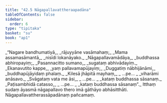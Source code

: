 ```yaml
---
title: "42.5 Nāgapallavattheraapadāna"
tableOfContents: false
sidebar:
  order: 6
type: "tipitaka"
basket: "su"
book: "ap1"
---
```



<DynamicBreadcrumb />

<Division number="118" book="ap1">

<Paragraph number="5375" type="verses" book="ap1">
_“Nagare bandhumatiyā,_  
_rājuyyāne vasāmahaṃ;_  
_Mama assamasāmantā,_  
_nisīdi lokanāyako._  

</Paragraph>

</Division>
<Division number="119" book="ap1">

<Paragraph number="5376" type="verses" book="ap1">
_Nāgapallavamādāya,_  
_buddhassa abhiropayiṃ;_  
_Pasannacitto sumano,_  
_sugataṃ abhivādayiṃ._  

</Paragraph>

</Division>
<Division number="120" book="ap1">

<Paragraph number="5377" type="verses" book="ap1">
_Ekanavutito kappe,_  
_yaṃ pallavamapūjayiṃ;_  
_Duggatiṃ nābhijānāmi,_  
_buddhapūjāyidaṃ phalaṃ._  

</Paragraph>

</Division>
<Division number="121" book="ap1">

<Paragraph number="5378" type="verses" book="ap1">
_Kilesā jhāpitā mayhaṃ,_  
_ …pe… _  
_viharāmi anāsavo._  

</Paragraph>

</Division>
<Division number="122" book="ap1">

<Paragraph number="5379" type="verses" book="ap1">
_Svāgataṃ vata me āsi,_  
_ …pe… _  
_kataṃ buddhassa sāsanaṃ._  

</Paragraph>

</Division>
<Division number="123" book="ap1">

<Paragraph number="5380" type="verses" book="ap1">
_Paṭisambhidā catasso,_  
_ …pe… _  
_kataṃ buddhassa sāsanaṃ”._  

</Paragraph>

<Paragraph number="5381" book="ap1">
Itthaṃ sudaṃ āyasmā nāgapallavo thero imā gāthāyo abhāsitthāti.

</Paragraph>
</Division>

<Paragraph number="5382" type="center" book="ap1">
Nāgapallavattherassāpadānaṃ pañcamaṃ.
</Paragraph>